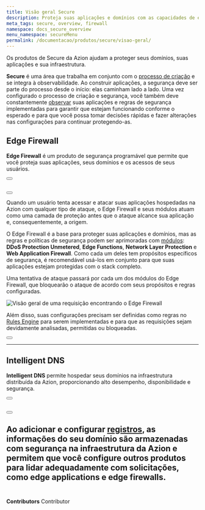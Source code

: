 ```yaml
---
title: Visão geral Secure
description: Proteja suas aplicações e domínios com as capacidades de edge computing.
meta_tags: secure, overview, firewall
namespace: docs_secure_overview
menu_namespace: secureMenu
permalink: /documentacao/produtos/secure/visao-geral/
---
```



Os produtos de Secure da Azion ajudam a proteger seus domínios, suas aplicações e sua infraestrutura.

**Secure** é uma área que trabalha em conjunto com o [processo de criação](/pt-br/documentacao/produtos/guias/build/visao-geral/) e se integra à observabilidade. Ao construir aplicações, a segurança deve ser parte do processo desde o início: elas caminham lado a lado. Uma vez configurado o processo de criação e segurança, você também deve constantemente [observar](/pt-br/documentacao/produtos/observe/) suas aplicações e regras de segurança implementadas para garantir que estejam funcionando conforme o esperado e para que você possa tomar decisões rápidas e fazer alterações nas configurações para continuar protegendo-as.

## Edge Firewall

**Edge Firewall** é um produto de segurança programável que permite que você proteja suas aplicações, seus domínios e os acessos de seus usuários.

<Button href="/pt-br/documentacao/produtos/edge-firewall/" variant="secondary" text="saiba mais sobre edge firewall"></Button> <br></br>

<Button href="/pt-br/documentacao/produtos/guias/secure/definir-configuracoes-principais/" variant="secondary" text="saiba mais sobre configurações principais do edge firewall"></Button>

Quando um usuário tenta acessar e atacar suas aplicações hospedadas na Azion com qualquer tipo de ataque, o Edge Firewall e seus módulos atuam como uma camada de proteção antes que o ataque alcance sua aplicação e, consequentemente, a origem.

O Edge Firewall é a base para proteger suas aplicações e domínios, mas as regras e políticas de segurança podem ser aprimoradas com [módulos](/pt-br/documentacao/produtos/guias/secure/definir-configuracoes-principais/#modulos): **DDoS Protection Unmetered**, **Edge Functions**, **Network Layer Protection** e **Web Application Firewall**. Como cada um deles tem propósitos específicos de segurança, é recomendável usá-los em conjunto para que suas aplicações estejam protegidas com o stack completo.

Uma tentativa de ataque passará por cada um dos módulos do Edge Firewall, que bloquearão o ataque de acordo com seus propósitos e regras configuradas.

![Visão geral de uma requisição encontrando o Edge Firewall](/assets/docs/images/uploads/edge-firewall-overview.png)

Além disso, suas configurações precisam ser definidas como regras no [Rules Engine](/pt-br/documentacao/produtos/edge-firewall/rules-engine/) para serem implementadas e para que as requisições sejam devidamente analisadas, permitidas ou bloqueadas.

<Button href="/pt-br/documentacao/produtos/guias/secure/trabalhar-com-rules-engine/" variant="secondary" text="saiba mais sobre rules engine para o edge firewall"></Button>

---

## Intelligent DNS

**Intelligent DNS** permite hospedar seus domínios na infraestrutura distribuída da Azion, proporcionando alto desempenho, disponibilidade e segurança.

<Button href="/pt-br/documentacao/produtos/intelligent-dns/" variant="secondary" text="saiba mais sobre intelligent DNS"></Button> <br></br>

<Button href="" variant="secondary" text="saiba mais sobre configurações principais do intelligent DNS"></Button>

Ao adicionar e configurar [registros](/pt-br/documentacao/produtos/guias/secure/adicionar-registros/), as informações do seu domínio são armazenadas com segurança na infraestrutura da Azion e permitem que você configure outros produtos para lidar adequadamente com solicitações, como edge applications e edge firewalls.
<br /><br />
---

**Contributors** <ContributorList>Contributor</ContributorList>
